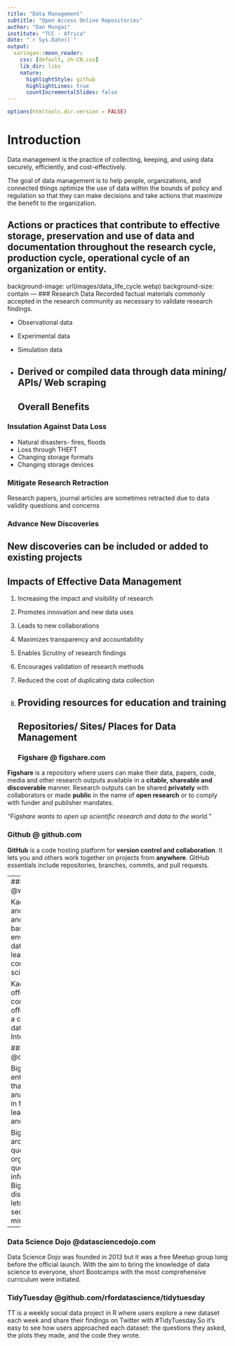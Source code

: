 ```yaml
---
title: "Data Management"
subtitle: "Open Access Online Repositories"
author: "Dan Mungai"
institute: "TCC - Africa"
date: "`r Sys.Date()`"
output:
  xaringan::moon_reader:
    css: [default, zh-CN.css]
    lib_dir: libs
    nature:
      highlightStyle: github
      highlightLines: true
      countIncrementalSlides: false
---
```

```r
options(htmltools.dir.version = FALSE)
```
# Introduction
Data management is the practice of collecting, keeping, and using data securely, efficiently, and cost-effectively.

The goal of data management is to help people, organizations, and connected things optimize the use of data within the bounds of policy and regulation so that they can make decisions and take actions that maximize the benefit to the organization.

 **Actions or practices that contribute to effective storage, preservation and use of data and documentation throughout the research cycle, production cycle, operational cycle of an organization or entity.**
---
background-image: url(images/data_life_cycle.webp)
background-size: contain
---
### Research Data
Recorded factual materials commonly accepted in the research community as necessary to validate research findings. 

- Observational data

- Experimental data

- Simulation data

- Derived or compiled  data through data mining/ APIs/ Web scraping
---
## Overall Benefits

### Insulation Against Data Loss
 - Natural disasters- fires, floods
 - Loss through THEFT
 - Changing storage formats
 - Changing storage devices

### Mitigate Research Retraction
Research papers, journal articles are sometimes retracted due to data validity questions and concerns

### Advance New Discoveries

New discoveries can be included or added to existing projects
---
## Impacts of Effective Data Management

1. Increasing the impact and visibility of research

2. Promotes innovation and new data uses

3. Leads to new collaborations

4. Maximizes transparency and accountability

5. Enables Scrutiny of research findings

6. Encourages validation of research methods

7. Reduced the cost of duplicating data collection

8. Providing resources for education and training
---
## Repositories/ Sites/ Places for Data Management
### Figshare @ figshare.com

**Figshare** is a repository where users can make their data, papers, code, media and other research outputs available in a **citable, shareable and discoverable** manner. Research outputs can be shared **privately** with collaborators or made **public** in the name of **open research** or to comply with funder and publisher mandates.

*“Figshare wants to open up scientific research and data to the world.”*

### Github @ github.com

**GitHub** is a code hosting platform for **version control and collaboration**. It lets you and others work together on projects from **anywhere**. GitHub essentials include repositories, branches, commits, and pull requests.

---
### KAGGLE @www.kaggle.com

Kaggle allows users to find and publish data sets, explore and build models in a web-based data-science environment, work with other data scientists and machine learning engineers, and enter competitions to solve data science challenges.

Kaggle got its start in 2010 by offering machine learning competitions and now also offers a public data platform, a cloud-based workbench for data science, and Artificial Intelligence education. 

### BigQuery @cloud.google.com/bigquery/

BigQuery is a fully managed enterprise data warehouse that helps you manage and analyze your data with built-in features like machine learning, geospatial analysis, and business intelligence.

BigQuery's serverless architecture lets you use SQL queries to answer your organization's biggest questions with zero infrastructure management. BigQuery's scalable, distributed analysis engine lets you query terabytes in seconds and petabytes in minutes.

---
### Data Science Dojo @datasciencedojo.com 

Data Science Dojo was founded in 2013 but it was a free Meetup group long before the official launch. With the aim to bring the knowledge of data science to everyone, short Bootcamps with the most comprehensive curriculum were initiated.

### TidyTuesday @github.com/rfordatascience/tidytuesday

TT is a weekly social data project in R where users explore a new dataset each week and share their findings on Twitter with #TidyTuesday.So it’s easy to see how users approached each dataset: the questions they asked, the plots they made, and the code they wrote. 



